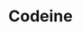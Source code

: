---
title: Codeine
aka:
  - 3-methylmorphine
duration_chart_title: Oral Duration of Codeine
duration_chart:
  total: 3–6 hours
  onset: 30–45 minutes
  coming_up: 1–2 hours
  plateau: 3–5 hours
  coming_down: 2–4 hours
positive_effects: euphoria, relaxation, analgesia
image_location: /src/assets/Images/Codeine/Codeine (structural formula).png
neutral_effects: disinhibition
negative_effects: nausea, itching, constipation, respiratory depression
dosage_table:
  title: Oral Dosage of Codeine
  threshold: 30 mg
  light: 50–100 mg
  common: 100–150 mg
  strong: 150–200 mg
  heavy: 200+ mg
--- 